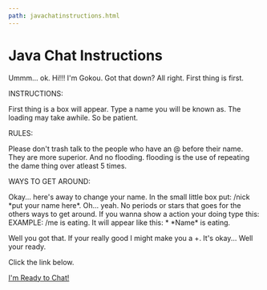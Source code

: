 ```yaml
---
path: javachatinstructions.html
---
```


<div className="text-center">
<h1>Java Chat Instructions</h1>

<p>
  Ummm... ok. Hi!!! I'm Gokou. Got that down? All right. First thing is first.
</p>
</div>

INSTRUCTIONS:

First thing is a box will appear. Type a name you will be known as. The loading may take awhile. So be patient.

RULES:

Please don't trash talk to the people who have an @ before their name. They are more superior. And no flooding. flooding is the use of repeating the dame thing over atleast 5 times.

WAYS TO GET AROUND:

Okay... here's away to change your name. In the small little box put: /nick \*put your name here\*. Oh... yeah. No periods or stars that goes for the others ways to get around. If you wanna show a action your doing type this: EXAMPLE: /me is eating. It will appear like this: \* \*Name\* is eating.

Well you got that. If your really good I might make you a +. It's okay... Well your ready.

<div className="text-center">
<p>Click the link below.</p>

<a href="javachat.html">I'm Ready to Chat!</a>
</div>
